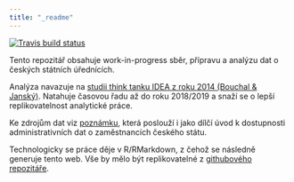 ```yaml
---
title: "_readme"
---
```


<!-- badges: start -->
[![Travis build status](https://travis-ci.org/petrbouchal/urednici2019.svg?branch=master)](https://travis-ci.org/petrbouchal/urednici2019)
<!-- badges: end -->

Tento repozitář obsahuje work-in-progress sběr, přípravu a analýzu dat o českých státních úřednících.

Analýza navazuje na [studii think tanku IDEA z roku 2014 (Bouchal & Janský)](https://idea.cerge-ei.cz/studies/2014-06-statni-urednici-kolik-jich-vlastne-je-kde-a-za-jake-platy-pracuji). Natahuje časovou řadu až do roku 2018/2019 a snaží se o lepší replikovatelnost analytické práce.

Ke zdrojům dat viz [poznámku](zdroje-2019.html), která poslouží i jako dílčí úvod k dostupnosti administrativních dat o zaměstnancích českého státu.

Technologicky se práce děje v R/RMarkdown, z čehož se následně generuje tento web. Vše by mělo být replikovatelné z [githubového repozitáře](https://github.com/petrbouchal/urednici2019). 
